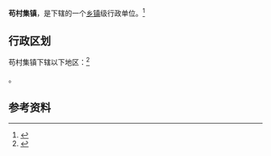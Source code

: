 {{中国乡级行政区|37/17/23/106/000}}

'''苟村集镇'''，是{{PRC admin/fullname|37/17/23/106/000|3}}下辖的一个[[乡镇|乡镇]]级行政单位。<ref>{{PRC admin/ref sgc|{{PRC admin/parent|37/17/23/106/000}}}}</ref>

== 行政区划 ==

苟村集镇下辖以下地区：<ref>{{PRC admin/ref sgc|37/17/23/106/000}}</ref>

{{PRC admin/children|37/17/23/106/000}}。

== 参考资料 ==

{{reflist}}

{{行政区划小作品}}
{{PRC admin/navcat|37/17/23/106/000}}